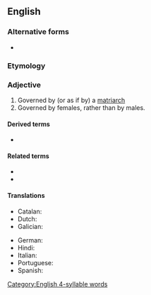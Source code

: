 ==English==

===Alternative forms===
* {{l|en|matriarchial}}

===Etymology===
{{suffix|en|matriarch|al}}

===Adjective===
{{en-adj}}

# Governed by (or as if by) a [[matriarch]]
# Governed by females, rather than by males.

====Derived terms====
* {{l|en|matriarchalism}}

====Related terms====
* {{l|en|matristic}}
* {{l|en|matristics}}

====Translations====
{{trans-top|governed by a matriarch}}
* Catalan: {{t|ca|matriarcal}}
* Dutch: {{t+|nl|matriarchaal}}
* Galician: {{t|gl|matriarcal|m|f}}
{{trans-mid}}
* German: {{t+|de|matriarchalisch}}
* Hindi: {{t|hi|मातृसत्ता|f}}
* Italian: {{t|it|matriarcale|m|f}}
* Portuguese: {{t|pt|matriarcal|m|f}}
* Spanish: {{t+|es|matriarcal}}
{{trans-bottom}}

[[Category:English 4-syllable words]]